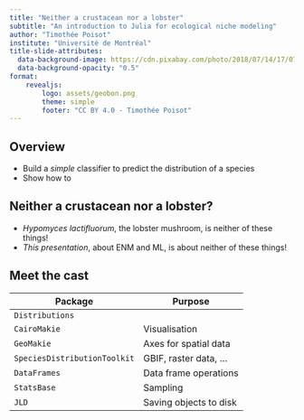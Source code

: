 ```yaml
---
title: "Neither a crustacean nor a lobster"
subtitle: "An introduction to Julia for ecological niche modeling"
author: "Timothée Poisot"
institute: "Université de Montréal"
title-slide-attributes: 
  data-background-image: https://cdn.pixabay.com/photo/2018/07/14/17/07/raccoon-3537985_1280.jpg
  data-background-opacity: "0.5"
format:
    revealjs:
        logo: assets/geobon.png
        theme: simple
        footer: "CC BY 4.0 - Timothée Poisot"
---
```


## Overview

-   Build a *simple* classifier to predict the distribution of a species
-   Show how to

## Neither a crustacean nor a lobster?

-   *Hypomyces lactifluorum*, the lobster mushroom, is neither of these things!
-   *This presentation*, about ENM and ML, is about neither of these things!

## Meet the cast

| Package                      | Purpose                |
|------------------------------|------------------------|
| `Distributions`              |                        |
| `CairoMakie`                 | Visualisation          |
| `GeoMakie`                   | Axes for spatial data  |
| `SpeciesDistributionToolkit` | GBIF, raster data, ... |
| `DataFrames`                 | Data frame operations  |
| `StatsBase`                  | Sampling               |
| `JLD`                        | Saving objects to disk |